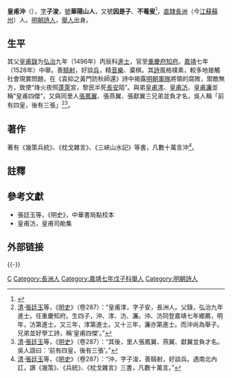 {{Otheruses|other=名为华阳山人的其他人物|华阳山人}}

'''皇甫沖'''（{{bd|1490年||1558年|catIdx=HF皇甫}}），[[表字|字]]'''子浚'''，[[號|號]]'''華陽山人'''，又號'''因是子'''、'''不菴叟'''<ref>{{Cite web |url=http://9610.com/ming/huangfuchong.htm |title=明代书法-书法空间——永不落幕的书法博物馆 |accessdate=2018-06-14 |archive-date=2018-05-24 |archive-url=https://web.archive.org/web/20180524014705/http://www.9610.com/ming/huangfuchong.htm |dead-url=no }}</ref>，[[南直隸|直隸]][[長洲縣|長洲]]（今[[江蘇|江蘇]][[蘇州|蘇州]]）人。[[明朝|明朝]][[詩人|詩人]]，[[舉人|舉人]]出身。

==生平==
其父[[皇甫錄|皇甫錄]]为[[弘治|弘治]]九年（1496年）丙辰科[[進士|進士]]，官至[[重慶府|重慶府]][[知府|知府]]。[[嘉靖|嘉靖]]七年（1528年）中舉。善[[騎射|騎射]]，好談[[兵法|兵]]，精[[音樂|音樂]]、棄棋。其[[詩|詩]]風格樸素，較多地接觸社會現實問題，在《袁抑之黃門防秋師還》詩中揭露[[明朝軍隊|明朝軍隊]]將領的腐敗，禦敵無方，致使“烽火夜照[[蓬萊|蓬萊]]宮，黎民半死[[長安|長安]]陌”。與弟[[皇甫涍|皇甫涍]]、[[皇甫汸|皇甫汸]]、[[皇甫濂|皇甫濂]]並稱“皇甫四傑”，又與同里人[[張鳳翼_(戲曲)|張鳳翼]]、張燕翼、張獻翼三兄弟並負才名，吳人稱「前有四皇，後有三張」<ref>[[清|清]]·[[張廷玉|張廷玉]]等，《[[明史|明史]]》（卷287）：“皇甫涍，字子安，長洲人。父錄，弘治九年進士。任重慶知府。生四子，沖、涍、汸、濂。沖、汸同登嘉靖七年鄉薦，明年，汸第進士。又三年，涍第進士。又十三年，濂亦第進士。而沖尚為舉子。兄弟並好學工詩，稱‘皇甫四傑’。”</ref><ref>[[清|清]]·[[張廷玉|張廷玉]]等，《[[明史|明史]]》（卷287）：“其後，里人張鳳翼、燕翼、獻翼並負才名。吳人語曰：‘前有四皇，後有三張’。”</ref>。

==著作==
著有《幾策兵統》、《枕戈雜言》、《三峽山水記》等書，凡數十萬言沖<ref>[[清|清]]·[[張廷玉|張廷玉]]等，《[[明史|明史]]》（卷287）：“沖，字子浚，善騎射，好談兵。遇南北內訌，譔《幾策》、《兵統》、《枕戈雜言》三書，凡數十萬言。”</ref>。

==註釋==
{{reflist}}

==參考文獻==
*張廷玉等，《明史》，中華書局點校本
*皇甫汸，皇甫司勛集

== 外部链接 ==
{{-}}
{{並稱|皇甫四傑|[[皇甫沖|皇甫沖]] - [[皇甫涍|皇甫涍]] - [[皇甫汸|皇甫汸]] - [[皇甫濂|皇甫濂]]}}

{{Authority control}}

{{DEFAULTSORT:Huangfu皇甫}}

[[Category:皇甫姓|C]]
[[Category:長洲人|Category:長洲人]]
[[Category:嘉靖七年戊子科舉人|Category:嘉靖七年戊子科舉人]]
[[Category:明朝詩人|Category:明朝詩人]]